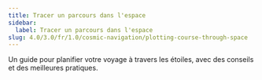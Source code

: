 ```yaml
---
title: Tracer un parcours dans l'espace
sidebar:
  label: Tracer un parcours dans l'espace
slug: 4.0/3.0/fr/1.0/cosmic-navigation/plotting-course-through-space
---
```


Un guide pour planifier votre voyage à travers les étoiles, avec des conseils et des meilleures pratiques.
